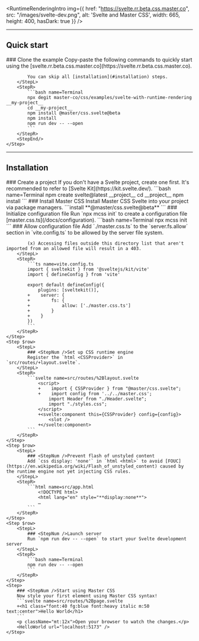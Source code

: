 
<RuntimeRenderingIntro img={{
    href: "https://svelte.rr.beta.css.master.co",
    src: "/images/svelte-dev.png",
    alt: 'Svelte and Master CSS',
    width: 665, height: 400, hasDark: true }} />

---

## Quick start
<StepSection>
    <Step $row>
        <StepL>
            ### <StepNum />Clone the example
            Copy-paste the following commands to quickly start using the [svelte.rr.beta.css.master.co](https://svelte.rr.beta.css.master.co).

            You can skip all [installation](#installation) steps.
        </StepL>
        <StepR>
            ```bash name=Terminal
            npx degit master-co/css/examples/svelte-with-runtime-rendering __my-project__
            cd __my-project__
            npm install @master/css.svelte@beta
            npm install
            npm run dev -- --open
            ```
        </StepR>
        <StepEnd/>
    </Step>
</StepSection>

---

## Installation

<StepSection>
    <Step $row>
        <StepL>
            ### <StepNum />Create a project
            If you don't have a Svelte project, create one first. It's recommended to refer to [Svelte Kit](https://kit.svelte.dev/).
        </StepL>
        <StepR>
            ```bash name=Terminal
            npm create svelte@latest __project__
            cd __project__
            npm install
            ```
        </StepR>
    </Step>
    <Step $row>
        <StepL>
            ### <StepNum />Install Master CSS
            Install Master CSS Svelte into your project via package managers.
        </StepL>
        <StepR>
            ```install
            **@master/css.svelte@beta**
            ```
        </StepR>
    </Step>
    <Step $row>
        <StepL>
            ### <StepNum />Initialize configuration file
            Run `npx mcss init` to create a configuration file [master.css.ts](/docs/configuration).
        </StepL>
        <StepR>
            ```bash name=Terminal
            npx mcss init
            ```
        </StepR>
    </Step>
    <Step $row>
        <StepL>
            ### <StepNum />Allow configuration file
            Add `./master.css.ts` to the `server.fs.allow` section in `vite.config.ts` to be allowed by the server file system.

            (x) Accessing files outside this directory list that aren't imported from an allowed file will result in a 403.
        </StepL>
        <StepR>
            ```ts name=vite.config.ts
            import { sveltekit } from '@sveltejs/kit/vite'
            import { defineConfig } from 'vite'

            export default defineConfig({
                plugins: [sveltekit()],
            +    server: {
            +        fs: {
            +            allow: ['./master.css.ts']
            +        }
            +    }
            })
            ```
        </StepR>
    </Step>
    <Step $row>
        <StepL>
            ### <StepNum />Set up CSS runtime engine
            Register the `html <CSSProvider>` in `src/routes/+layout.svelte`.
        </StepL>
        <StepR>
            ```svelte name=src/routes/%2Blayout.svelte
                <script>
                +    import { CSSProvider } from "@master/css.svelte";
                +    import config from '../../master.css';
                    import Header from "./Header.svelte";
                    import "./styles.css";
                </script>
                +<svelte:component this={CSSProvider} config={config}>
                    <slot />
                +</svelte:component>
            ```
        </StepR>
    </Step>
    <Step $row>
        <StepL>
            ### <StepNum />Prevent flash of unstyled content
            Add `css display: 'none'` in `html <html>` to avoid [FOUC](https://en.wikipedia.org/wiki/Flash_of_unstyled_content) caused by the runtime engine not yet injecting CSS rules.
        </StepL>
        <StepR>
            ```html name=src/app.html
                <!DOCTYPE html>
                <html lang="en" style="**display:none**">
                …
            ```
        </StepR>
    </Step>
    <Step $row>
        <StepL>
            ### <StepNum />Launch server
            Run `npm run dev -- --open` to start your Svelte development server
        </StepL>
        <StepR>
            ```bash name=Terminal
            npm run dev -- --open
            ```
        </StepR>
    </Step>
    <Step>
        ### <StepNum />Start using Master CSS
        Now style your first element using Master CSS syntax!
        ```svelte name=src/routes/%2Bpage.svelte
        +<h1 class="font:40 fg:blue font:heavy italic m:50 text:center">Hello World</h1>
        ```
        <p className="mt:12x">Open your browser to watch the changes.</p>
        <HelloWorld url="localhost:5173" />
    </Step>
</StepSection>
